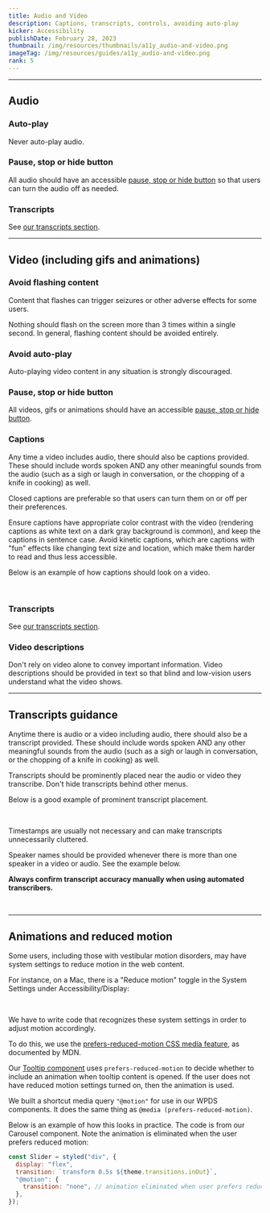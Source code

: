 ```yaml
---
title: Audio and Video
description: Captions, transcripts, controls, avoiding auto-play
kicker: Accessibility
publishDate: February 28, 2023
thumbnail: /img/resources/thumbnails/a11y_audio-and-video.png
imageTag: /img/resources/guides/a11y_audio-and-video.png
rank: 5
---
```


---

## Audio

### Auto-play

Never auto-play audio.

### Pause, stop or hide button

All audio should have an accessible [pause, stop or hide button](https://www.w3.org/WAI/WCAG21/Understanding/pause-stop-hide.html) so that users can turn the audio off as needed.

### Transcripts

See [our transcripts section](#Transcripts%20guidance).

---

## Video (including gifs and animations)

### Avoid flashing content

Content that flashes can trigger seizures or other adverse effects for some users.

Nothing should flash on the screen more than 3 times within a single second. In general, flashing content should be avoided entirely.

### Avoid auto-play

Auto-playing video content in any situation is strongly discouraged.

### Pause, stop or hide button

All videos, gifs or animations should have an accessible [pause, stop or hide button](https://www.w3.org/WAI/WCAG21/Understanding/pause-stop-hide.html).

### Captions

Any time a video includes audio, there should also be captions provided. These should include words spoken AND any other meaningful sounds from the audio (such as a sigh or laugh in conversation, or the chopping of a knife in cooking) as well.

Closed captions are preferable so that users can turn them on or off per their preferences.

Ensure captions have appropriate color contrast with the video (rendering captions as white text on a dark gray background is common), and keep the captions in sentence case. Avoid kinetic captions, which are captions with "fun" effects like changing text size and location, which make them harder to read and thus less accessible.

Below is an example of how captions should look on a video.

<Container>
  <Box css={{ display: "flex", justifyContent: "center", margin: "auto" }}>
    <InlineImage
      width={836}
      height={448}
      src="/images/closed-captions-example.png"
      alt="Screenshot of a Washington Post video shows captions typed in white text on a dark gray background at the bottom center of the screen."
    />
  </Box>
</Container>
<br />

### Transcripts

See [our transcripts section](#Transcripts%20guidance).

### Video descriptions

Don't rely on video alone to convey important information. Video descriptions should be provided in text so that blind and low-vision users understand what the video shows.

---

## Transcripts guidance

Anytime there is audio or a video including audio, there should also be a transcript provided. These should include words spoken AND any other meaningful sounds from the audio (such as a sigh or laugh in conversation, or the chopping of a knife in cooking) as well.

Transcripts should be prominently placed near the audio or video they transcribe. Don't hide transcripts behind other menus.

Below is a good example of prominent transcript placement.

<Container>
  <Box css={{ display: "flex", justifyContent: "center", margin: "auto" }}>
    <InlineImage
      width={836}
      height={448}
      src="/images/transcript-placement-example.png"
      alt="Screenshot of a Washington Post podcast page shows 'See the transcript' button listed right below the audio player."
    />
  </Box>
</Container>
<br />

Timestamps are usually not necessary and can make transcripts unnecessarily cluttered.

Speaker names should be provided whenever there is more than one speaker in a video or audio. See the example below.

**Always confirm transcript accuracy manually when using automated transcribers.**

<Container>
  <Box css={{ display: "flex", justifyContent: "center", margin: "auto" }}>
    <InlineImage
      width={836}
      height={448}
      src="/images/transcript-example.png"
      alt="Screenshot of a Washington Post podcast transcript shows the text from the podcast along with laebls of who is speaking and other context."
    />
  </Box>
</Container>
<br />

---

## Animations and reduced motion

Some users, including those with vestibular motion disorders, may have system settings to reduce motion in the web content.

For instance, on a Mac, there is a "Reduce motion" toggle in the System Settings under Accessibility/Display:

<Container>
  <Box css={{ display: "flex", justifyContent: "center", margin: "auto" }}>
    <InlineImage
      width={706}
      height={616}
      src="/images/reduce-motion-example.png"
      alt="Screenshot of Mac System Settings menu showing the reduce motion toggle is turned on."
    />
  </Box>
</Container>
<br />

We have to write code that recognizes these system settings in order to adjust motion accordingly.

To do this, we use the [prefers-reduced-motion CSS media feature](https://developer.mozilla.org/en-US/docs/Web/CSS/@media/prefers-reduced-motion), as documented by MDN.

Our [Tooltip component](/components/tooltip) uses `prefers-reduced-motion` to decide whether to include an animation when tooltip content is opened. If the user does not have reduced motion settings turned on, then the animation is used.

We built a shortcut media query `"@motion"` for use in our WPDS components. It does the same thing as `@media (prefers-reduced-motion)`.

Below is an example of how this looks in practice. The code is from our Carousel component. Note the animation is eliminated when the user prefers reduced motion:

```jsx
const Slider = styled("div", {
  display: "flex",
  transition: `transform 0.5s ${theme.transitions.inOut}`,
  "@motion": {
    transition: "none", // animation eliminated when user prefers reduced motion
  },
});
```
